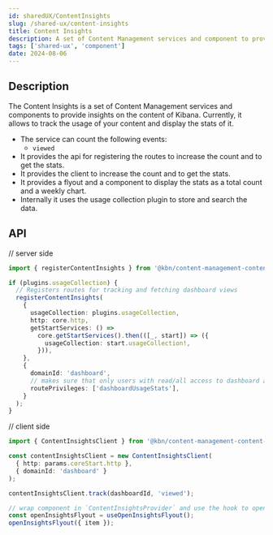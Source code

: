 ```yaml
---
id: sharedUX/ContentInsights
slug: /shared-ux/content-insights
title: Content Insights
description: A set of Content Management services and component to provide insights on the content of Kibana.
tags: ['shared-ux', 'component']
date: 2024-08-06
---
```


## Description

The Content Insights is a set of Content Management services and components to provide insights on the content of Kibana.
Currently, it allows to track the usage of your content and display the stats of it.

- The service can count the following events:
  - `viewed`
- It provides the api for registering the routes to increase the count and to get the stats.
- It provides the client to increase the count and to get the stats.
- It provides a flyout and a component to display the stats as a total count and a weekly chart.
- Internally it uses the usage collection plugin to store and search the data.

## API

// server side

```ts
import { registerContentInsights } from '@kbn/content-management-content-insights-server';

if (plugins.usageCollection) {
  // Registers routes for tracking and fetching dashboard views
  registerContentInsights(
    {
      usageCollection: plugins.usageCollection,
      http: core.http,
      getStartServices: () =>
        core.getStartServices().then(([_, start]) => ({
          usageCollection: start.usageCollection!,
        })),
    },
    {
      domainId: 'dashboard',
      // makes sure that only users with read/all access to dashboard app can access the routes
      routePrivileges: ['dashboardUsageStats'],
    }
  );
}
```

// client side

```ts
import { ContentInsightsClient } from '@kbn/content-management-content-insights-public';

const contentInsightsClient = new ContentInsightsClient(
  { http: params.coreStart.http },
  { domainId: 'dashboard' }
);

contentInsightsClient.track(dashboardId, 'viewed');

// wrap component in `ContentInsightsProvider` and use the hook to open an insights flyout
const openInsightsFlyout = useOpenInsightsFlyout();
openInsightsFlyout({ item });
```
